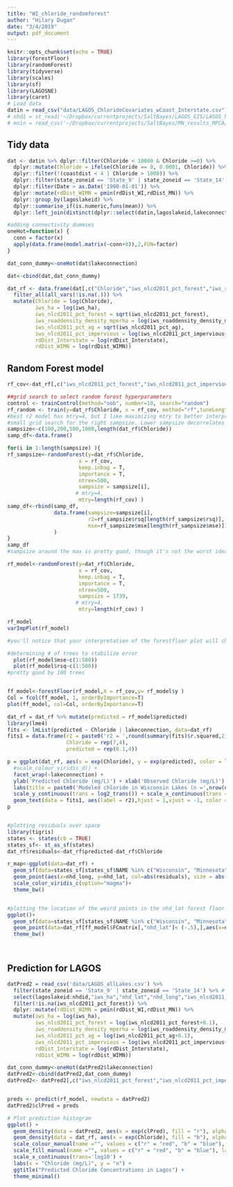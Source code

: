```yaml
---
title: "WI_chloride_randomforest"
author: "Hilary Dugan"
date: "3/4/2019"
output: pdf_document
---
```


```r
knitr::opts_chunk$set(echo = TRUE)
library(forestFloor)
library(randomForest)
library(tidyverse)
library(scales)
library(sf)
library(LAGOSNE)
library(caret)
# Load data
datin = read_csv("data/LAGOS_ChlorideCovariates_wCoast_Interstate.csv")
# nhd1 = st_read('~/Dropbox/currentprojects/SaltBayes/LAGOS_GIS/LAGOS_NE_All_Lakes_1ha/',stringsAsFactors = F)
# mnin = read_csv('~/Dropbox/currentprojects/SaltBayes/MN_results_MPCA/Chloride_Lakes_02202019.csv')

```

## Tidy data

```r
dat <- datin %>% dplyr::filter(Chloride < 10000 & Chloride >=0) %>%
  dplyr::mutate(Chloride = ifelse(Chloride == 0, 0.0001, Chloride)) %>%
  dplyr::filter(!(coastdist < 4 | Chloride > 1000)) %>%
  dplyr::filter(state_zoneid == 'State_9' | state_zoneid == 'State_14') %>% # Wisconsin and Minnesota 
  dplyr::filter(Date > as.Date('1990-01-01')) %>%
  dplyr::mutate(rdDist_WIMN = pmin(rdDist_WI,rdDist_MN)) %>% 
  dplyr::group_by(lagoslakeid) %>%
  dplyr::summarise_if(is.numeric,funs(mean)) %>% 
  dplyr::left_join(distinct(dplyr::select(datin,lagoslakeid,lakeconnection,gnis_name,state_zoneid))) 

#adding connectivity dummies
oneHot=function(x) {
  conn = factor(x)
  apply(data.frame(model.matrix(~conn+0)),2,FUN=factor)
}

dat_conn_dummy<-oneHot(dat$lakeconnection)

dat<-cbind(dat,dat_conn_dummy)

dat_rf <- data.frame(dat[,c("Chloride","iws_nlcd2011_pct_forest","iws_roaddensity_density_mperha","iws_nlcd2011_pct_impervious","iws_nlcd2011_pct_ag","iws_ha","lakeconnection","gnis_name","nhd_lat","nhd_long","lagoslakeid","rdDist_Interstate","rdDist_WIMN","connDR_LakeStream" ,"connDR_Stream" , "connHeadwater" , "connIsolated"  )]) %>%
  filter_all(all_vars(!is.na(.))) %>%
  mutate(Chloride = log(Chloride), 
         iws_ha = log(iws_ha),
         iws_nlcd2011_pct_forest = sqrt(iws_nlcd2011_pct_forest),
         iws_roaddensity_density_mperha = log(iws_roaddensity_density_mperha+0.1),
         iws_nlcd2011_pct_ag = sqrt(iws_nlcd2011_pct_ag),
         iws_nlcd2011_pct_impervious = log(iws_nlcd2011_pct_impervious+0.01),
         rdDist_Interstate = log(rdDist_Interstate),
         rdDist_WIMN = log(rdDist_WIMN))

```

## Random Forest model 
```r

rf_cov<-dat_rf[,c("iws_nlcd2011_pct_forest","iws_nlcd2011_pct_impervious","rdDist_WIMN","rdDist_Interstate","nhd_lat","nhd_long","connDR_LakeStream" ,"connDR_Stream" , "connHeadwater" , "connIsolated" )]

##grid search to select random forest hyperparameters
control <- trainControl(method="oob", number=10, search="random")
rf_random <- train(y=dat_rf$Chloride, x = rf_cov, method="rf",tuneLength=15, trControl=control)
#best r2 model has mtry=4, but I like maximizing mtry to better interpret interactions in forestFloor plots/control for variables that are used for splits earlier in the trees
#small grid search for the right sampsize. Lower sampsize decorrelates trees a bit, which is important when you maximize mtry but less so if mtry is 4
sampsize<-c(100,200,500,1000,length(dat_rf$Chloride))
samp_df<-data.frame()

for(i in 1:length(sampsize) ){
rf_sampsize<-randomForest(y=dat_rf$Chloride, 
                       x = rf_cov, 
                       keep.inbag = T, 
                       importance = T, 
                       ntree=500,
                       sampsize = sampsize[i],
                      # mtry=4,
                       mtry=length(rf_cov) )
samp_df<-rbind(samp_df,
               data.frame(sampsize=sampsize[i],
                          r2=rf_sampsize$rsq[length(rf_sampsize$rsq)],
                          mse=rf_sampsize$mse[length(rf_sampsize$mse)])
               )
}
samp_df
#sampsize around the max is pretty good, though it's not the worst idea to reduce this value to decorrelate each tree

rf_model<-randomForest(y=dat_rf$Chloride, 
                       x = rf_cov, 
                       keep.inbag = T, 
                       importance = T, 
                       ntree=500,
                       sampsize = 1739,
                      # mtry=4,
                       mtry=length(rf_cov) )

rf_model   
varImpPlot(rf_model)

#you'll notice that your interpretation of the forestfloor plot will change as you adjust mtry and sampsize. You can prioritize different things with these values

#determining # of trees to stabilize error 
  plot(rf_model$mse~c(1:500))
  plot(rf_model$rsq~c(1:500))
#pretty good by 100 trees


ff_model<-forestFloor(rf_model,X = rf_cov,y= rf_model$y )
Col = fcol(ff_model, 1, orderByImportance=T)
plot(ff_model, col=Col, orderByImportance=T)

dat_rf = dat_rf %>% mutate(predicted = rf_model$predicted)
library(lme4)
fits <- lmList(predicted ~ Chloride | lakeconnection, data=dat_rf)
fits1 = data.frame(r2 = paste0('r2 = ',round(summary(fits)$r.squared,2)), lakeconnection = unique(fits@groups), 
                   Chloride = rep(7,4),
                   predicted = rep(0.1,4))

p = ggplot(dat_rf, aes(x = exp(Chloride), y = exp(predicted), color = lakeconnection)) + geom_point() + geom_abline() +
  #scale_colour_viridis_d() + 
  facet_wrap(~lakeconnection) +
  ylab('Predicted Chloride (mg/L)') + xlab('Observed Chloride (mg/L)') +
  labs(title = paste0('Modeled chloride in Wisconsin Lakes (n =',nrow(dat_rf),')')) +
  scale_y_continuous(trans = log2_trans()) + scale_x_continuous(trans = log2_trans()) +
  geom_text(data = fits1, aes(label = r2),hjust = 1,vjust = -1, color = 'black')
p


#plotting residuals over space
library(tigris)
states <- states(cb = TRUE)
states_sf<- st_as_sf(states)
dat_rf$residuals<-dat_rf$predicted-dat_rf$Chloride

r_map<-ggplot(data=dat_rf) + 
  geom_sf(data=states_sf[states_sf$NAME %in% c("Wisconsin", "Minnesota"),], fill="white")+
  geom_point(aes(x=nhd_long, y=nhd_lat, col=abs(residuals), size = abs(residuals)), alpha=.5 )+
  scale_color_viridis_c(option="magma")+
  theme_bw()


#plotting the location of the weird points in the nhd_lat forest floor plot
ggplot()+
  geom_sf(data=states_sf[states_sf$NAME %in% c("Wisconsin", "Minnesota"),], fill="white")+
  geom_point(data=dat_rf[ff_model$FCmatrix[,"nhd_lat"]< (-.5),],aes(x=nhd_long, y=nhd_lat), size=2, alpha=.5 )+
  theme_bw()




```
## Prediction for LAGOS 
```r
datPred2 = read_csv('data/LAGOS_allLakes.csv') %>%
  filter(state_zoneid == 'State_9' | state_zoneid == 'State_14') %>% # Wisconsin and Minnesota 
  select(lagoslakeid:nhdid,"iws_ha","nhd_lat","nhd_long","iws_nlcd2011_pct_forest","iws_roaddensity_density_mperha","iws_nlcd2011_pct_impervious","iws_nlcd2011_pct_ag","lakeconnection","rdDist_Interstate", "rdDist_WI","rdDist_MN") %>%
  filter(!is.na(iws_nlcd2011_pct_forest)) %>%
  dplyr::mutate(rdDist_WIMN = pmin(rdDist_WI,rdDist_MN)) %>% 
  mutate(iws_ha = log(iws_ha),
         iws_nlcd2011_pct_forest = log(iws_nlcd2011_pct_forest+0.1),
         iws_roaddensity_density_mperha = log(iws_roaddensity_density_mperha+0.1),
         iws_nlcd2011_pct_ag = log(iws_nlcd2011_pct_ag+0.1),
         iws_nlcd2011_pct_impervious = log(iws_nlcd2011_pct_impervious+0.1),
         rdDist_Interstate = log(rdDist_Interstate),
         rdDist_WIMN = log(rdDist_WIMN))

dat_conn_dummy<-oneHot(datPred2$lakeconnection)
datPred2<-cbind(datPred2,dat_conn_dummy)
datPred2<- datPred2[,c("iws_nlcd2011_pct_forest","iws_nlcd2011_pct_impervious","rdDist_WIMN","rdDist_Interstate","nhd_lat","nhd_long","connDR_LakeStream","connDR_Stream", "connHeadwater", "connIsolated" )]


preds <- predict(rf_model, newdata = datPred2)
datPred2$clPred = preds

# Plot prediction histogram 
ggplot() + 
  geom_density(data = datPred2, aes(x = exp(clPred), fill = "r"), alpha = 0.3) +
  geom_density(data = dat_rf, aes(x = exp(Chloride), fill = "b"), alpha = 0.3) +
  scale_colour_manual(name ="", values = c("r" = "red", "b" = "blue"), labels=c("b" = "Observed", "r" = "Predicted")) +
  scale_fill_manual(name ="", values = c("r" = "red", "b" = "blue"), labels=c("b" = "Observed", "r" = "Predicted"))  + 
  scale_x_continuous(trans='log10') +
  labs(x = "Chloride (mg/L)", y = "n") +
  ggtitle("Predicted Chloride Concentrations in Lagos") +
  theme_minimal()
```

